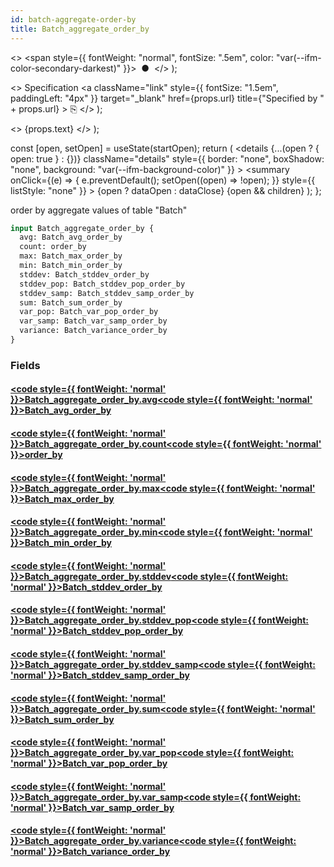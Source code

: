 ```yaml
---
id: batch-aggregate-order-by
title: Batch_aggregate_order_by
---
```


<head>
  <meta content="noindex" name="robots" />
  <meta charset="utf-8" />
</head>

  <>
    <span style={{ fontWeight: "normal", fontSize: ".5em", color: "var(--ifm-color-secondary-darkest)" }}>
      &nbsp;●&nbsp;
    </span>
  </>
);

  <>
    Specification
    <a
      className="link"
      style={{ fontSize: "1.5em", paddingLeft: "4px" }}
      target="_blank"
      href={props.url}
      title={"Specified by " + props.url}
    >
      ⎘
    </a>
  </>
);

  <>
    <span className={props.class}>{props.text}</span>
  </>
);


  const [open, setOpen] = useState(startOpen);
  return (
    <details
      {...(open ? { open: true } : {})}
      className="details"
      style={{ border: "none", boxShadow: "none", background: "var(--ifm-background-color)" }}
    >
      <summary
        onClick={(e) => {
          e.preventDefault();
          setOpen((open) => !open);
        }}
        style={{ listStyle: "none" }}
      >
        {open ? dataOpen : dataClose}
      </summary>
      {open && children}
    </details>
  );
};

order by aggregate values of table "Batch"

```graphql
input Batch_aggregate_order_by {
  avg: Batch_avg_order_by
  count: order_by
  max: Batch_max_order_by
  min: Batch_min_order_by
  stddev: Batch_stddev_order_by
  stddev_pop: Batch_stddev_pop_order_by
  stddev_samp: Batch_stddev_samp_order_by
  sum: Batch_sum_order_by
  var_pop: Batch_var_pop_order_by
  var_samp: Batch_var_samp_order_by
  variance: Batch_variance_order_by
}
```

### Fields

#### [<code style={{ fontWeight: 'normal' }}>Batch_aggregate_order_by.<b>avg</b></code>](#)<Bullet />[<code style={{ fontWeight: 'normal' }}><b>Batch_avg_order_by</b></code>](/docs/api/flow/graphql/envio/inputs/batch-avg-order-by.mdx) <Badge class="badge badge--secondary " text="input"/>

#### [<code style={{ fontWeight: 'normal' }}>Batch_aggregate_order_by.<b>count</b></code>](#)<Bullet />[<code style={{ fontWeight: 'normal' }}><b>order_by</b></code>](/docs/api/flow/graphql/envio/enums/order-by.mdx) <Badge class="badge badge--secondary " text="enum"/>

#### [<code style={{ fontWeight: 'normal' }}>Batch_aggregate_order_by.<b>max</b></code>](#)<Bullet />[<code style={{ fontWeight: 'normal' }}><b>Batch_max_order_by</b></code>](/docs/api/flow/graphql/envio/inputs/batch-max-order-by.mdx) <Badge class="badge badge--secondary " text="input"/>

#### [<code style={{ fontWeight: 'normal' }}>Batch_aggregate_order_by.<b>min</b></code>](#)<Bullet />[<code style={{ fontWeight: 'normal' }}><b>Batch_min_order_by</b></code>](/docs/api/flow/graphql/envio/inputs/batch-min-order-by.mdx) <Badge class="badge badge--secondary " text="input"/>

#### [<code style={{ fontWeight: 'normal' }}>Batch_aggregate_order_by.<b>stddev</b></code>](#)<Bullet />[<code style={{ fontWeight: 'normal' }}><b>Batch_stddev_order_by</b></code>](/docs/api/flow/graphql/envio/inputs/batch-stddev-order-by.mdx) <Badge class="badge badge--secondary " text="input"/>

#### [<code style={{ fontWeight: 'normal' }}>Batch_aggregate_order_by.<b>stddev_pop</b></code>](#)<Bullet />[<code style={{ fontWeight: 'normal' }}><b>Batch_stddev_pop_order_by</b></code>](/docs/api/flow/graphql/envio/inputs/batch-stddev-pop-order-by.mdx) <Badge class="badge badge--secondary " text="input"/>

#### [<code style={{ fontWeight: 'normal' }}>Batch_aggregate_order_by.<b>stddev_samp</b></code>](#)<Bullet />[<code style={{ fontWeight: 'normal' }}><b>Batch_stddev_samp_order_by</b></code>](/docs/api/flow/graphql/envio/inputs/batch-stddev-samp-order-by.mdx) <Badge class="badge badge--secondary " text="input"/>

#### [<code style={{ fontWeight: 'normal' }}>Batch_aggregate_order_by.<b>sum</b></code>](#)<Bullet />[<code style={{ fontWeight: 'normal' }}><b>Batch_sum_order_by</b></code>](/docs/api/flow/graphql/envio/inputs/batch-sum-order-by.mdx) <Badge class="badge badge--secondary " text="input"/>

#### [<code style={{ fontWeight: 'normal' }}>Batch_aggregate_order_by.<b>var_pop</b></code>](#)<Bullet />[<code style={{ fontWeight: 'normal' }}><b>Batch_var_pop_order_by</b></code>](/docs/api/flow/graphql/envio/inputs/batch-var-pop-order-by.mdx) <Badge class="badge badge--secondary " text="input"/>

#### [<code style={{ fontWeight: 'normal' }}>Batch_aggregate_order_by.<b>var_samp</b></code>](#)<Bullet />[<code style={{ fontWeight: 'normal' }}><b>Batch_var_samp_order_by</b></code>](/docs/api/flow/graphql/envio/inputs/batch-var-samp-order-by.mdx) <Badge class="badge badge--secondary " text="input"/>

#### [<code style={{ fontWeight: 'normal' }}>Batch_aggregate_order_by.<b>variance</b></code>](#)<Bullet />[<code style={{ fontWeight: 'normal' }}><b>Batch_variance_order_by</b></code>](/docs/api/flow/graphql/envio/inputs/batch-variance-order-by.mdx) <Badge class="badge badge--secondary " text="input"/>
